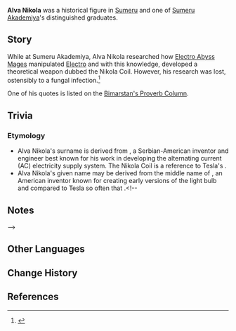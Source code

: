 {{Character Infobox
|type             = Mentioned
|image            = NPC Alva Nikola.png
|realname         = <!-- Optional, if different from in-game name -->
|deceased         = <!-- Past (for deceased prior to events of the game) or free response -->
|region           = Sumeru
|affiliation      = Sumeru Akademiya
|title            = 
}}
'''Alva Nikola''' was a historical figure in [[Sumeru]] and one of [[Sumeru Akademiya]]'s distinguished graduates.

==Story==
While at Sumeru Akademiya, Alva Nikola researched how [[Electro Abyss Mage]]s manipulated [[Electro]] and with this knowledge, developed a theoretical weapon dubbed the Nikola Coil. However, his research was lost, ostensibly to a fungal infection.<ref>{{Ref/Enemy|Electro Abyss Mage}}</ref>

One of his quotes is listed on the [[Bimarstan's Proverb Column]].

==Trivia==
===Etymology===
*Alva Nikola's surname is derived from {{w|Nikola Tesla}}, a Serbian-American inventor and engineer best known for his work in developing the alternating current (AC) electricity supply system. The Nikola Coil is a reference to Tesla's {{w|Tesla coil}}.
*Alva Nikola's given name may be derived from the middle name of {{w|Thomas Alva Edison}}, an American inventor known for creating early versions of the light bulb and compared to Tesla so often that {{w|Thomas Edison in popular culture|popular culture often portrays them as adversaries}}.<!--
==Notes==
{{Reflist|note=1}}
-->

==Other Languages==
{{Other Languages
|default_hidden = 1
|en      = Alva Nikola
|zhs     = 阿尔瓦・尼古拉
|zhs_rm  = Ā'ěrwǎ Nígǔlā
|zht     = 阿爾瓦・尼古拉
|zht_rm  = Ā'ěrwǎ Nígǔlā
|ja      = アルバ・ニコラ
|ja_rm   = Aruba Nikora
|ko      = 알바・니콜라이
|ko_rm   = Alba Nikollai
|es      = Alva Nikola
|fr      = Alva Nikola
|ru      = Алва Никола
|th      = Alva Nikola
|vi      = Alva Nicolas
|de      = Alva Nikola
|id      = Alva Nikola
|pt      = Alva Nikolay
|tr      = 
|it      = 
}}

==Change History==
{{Change History|introduced=2.0}}

==References==
{{Reflist}}